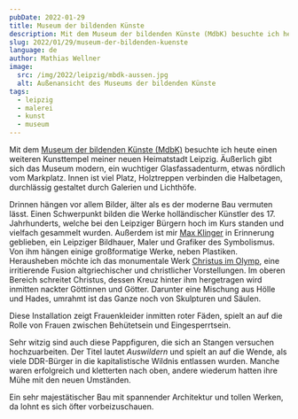 ```yaml
---
pubDate: 2022-01-29
title: Museum der bildenden Künste
description: Mit dem Museum der bildenden Künste (MdbK) besuchte ich heute einen weiteren Kunsttempel meiner neuen Heimatstadt Leipzig. Äußerlich gibt sich das Museum modern, ein wuchtiger Glasfassadenturm, etwas nördlich vom Markplatz. Innen ist viel Platz, Holztreppen verbinden die Halbetagen, durchlässig gestaltet durch Galerien und Lichthöfe.
slug: 2022/01/29/museum-der-bildenden-kuenste
language: de
author: Mathias Wellner
image:
  src: /img/2022/leipzig/mbdk-aussen.jpg
  alt: Außenansicht des Museums der bildenden Künste
tags:
  - leipzig
  - malerei
  - kunst
  - museum
---
```



Mit dem [Museum der bildenden Künste (MdbK)](https://mdbk.de/) besuchte ich heute einen weiteren Kunsttempel meiner neuen Heimatstadt Leipzig. Äußerlich gibt sich das Museum modern, ein wuchtiger Glasfassadenturm, etwas nördlich vom Markplatz. Innen ist viel Platz, Holztreppen verbinden die Halbetagen, durchlässig gestaltet durch Galerien und Lichthöfe.

<ResponsiveImage
  src="/img/2022/leipzig/mbdk-aussen.jpg"
  alt="Außenansicht des Museums der bildenden Künste"
  aspectRatio="4:3"
/>

Drinnen hängen vor allem Bilder, älter als es der moderne Bau vermuten lässt. Einen Schwerpunkt bilden die Werke holländischer Künstler des 17. Jahrhunderts, welche bei den Leipziger Bürgern hoch im Kurs standen und vielfach gesammelt wurden. Außerdem ist mir [Max Klinger](https://de.wikipedia.org/wiki/Max_Klinger) in Erinnerung geblieben, ein Leipziger Bildhauer, Maler und Grafiker des Symbolismus. Von ihm hängen einige großformatige Werke, neben Plastiken. Herausheben möchte ich das monumentale Werk [Christus im Olymp](http://www.freundeskreismaxklinger.de/Projekte_olymp.html), eine irritierende Fusion altgriechischer und christlicher Vorstellungen. Im oberen Bereich schreitet Christus, dessen Kreuz hinter ihm hergetragen wird inmitten nackter Göttinnen und Götter. Darunter eine Mischung aus Hölle und Hades, umrahmt ist das Ganze noch von Skulpturen und Säulen.

<ResponsiveImage
  src="/img/2022/leipzig/mbdk-rot.jpg"
  alt="Großräumiges Kunstwerk mit roten Kleidern und Fäden"
  aspectRatio="4:3"
/>

Diese Installation zeigt Frauenkleider inmitten roter Fäden, spielt an auf die Rolle von Frauen zwischen Behütetsein und Eingesperrtsein.

<ResponsiveImage
  src="/img/2022/leipzig/mbdk-wende.jpg"
  alt="Kunstwerk 'Auswildern'"
  aspectRatio="4:3"
/>

Sehr witzig sind auch diese Pappfiguren, die sich an Stangen versuchen hochzuarbeiten. Der Titel lautet _Auswildern_ und spielt an auf die Wende, als viele DDR-Bürger in die kapitalistische Wildnis entlassen wurden. Manche waren erfolgreich und kletterten nach oben, andere wiederum hatten ihre Mühe mit den neuen Umständen.

Ein sehr majestätischer Bau mit spannender Architektur und tollen Werken, da lohnt es sich öfter vorbeizuschauen.
